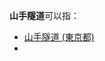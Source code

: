 '''山手隧道'''可以指：
*[[山手隧道_(東京都)|山手隧道 (東京都)]]
*{{link-ja|山手隧道 (橫濱市)|山手隧道|}}
{{Disambiguation|cat=四字日本相關消歧義}}